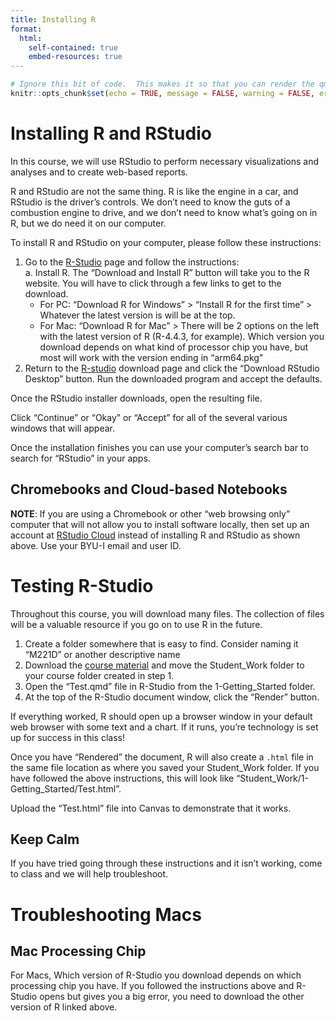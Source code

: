```yaml
---
title: Installing R
format:
  html:
    self-contained: true
    embed-resources: true
---
```

```r
# Ignore this bit of code.  This makes it so that you can render the qmd file even when there are errors in your code.
knitr::opts_chunk$set(echo = TRUE, message = FALSE, warning = FALSE, error = TRUE)
```


# Installing R and RStudio

In this course, we will use RStudio to perform necessary visualizations and analyses and to create web-based reports. 

R and RStudio are not the same thing.  R is like the engine in a car, and RStudio is the driver's controls.  We don't need to know the guts of a combustion engine to drive, and we don't need to know what's going on in R, but we do need it on our computer.  

To install R and RStudio on your computer, please follow these instructions:  

  1. Go to the [R-Studio](https://posit.co/download/rstudio-desktop/) page and follow the instructions:  
    a. Install R.  The "Download and Install R" button will take you to the R website.  You will have to click through a few links to get to the download.  
      * For PC:  "Download R for Windows" > "Install R for the first time" > Whatever the latest version is will be at the top.  
      * For Mac:  "Download R for Mac" > There will be 2 options on the left with the latest version of R (R-4.4.3, for example).  Which version you download depends on what kind of processor chip you have, but most will work with the version ending in "arm64.pkg"

  2. Return to the [R-studio](https://posit.co/download/rstudio-desktop/) download page and click the "Download RStudio Desktop" button.  Run the downloaded program and accept the defaults.  


Once the RStudio installer downloads, open the resulting file.

Click “Continue” or “Okay” or “Accept” for all of the several various windows that will appear.


Once the installation finishes you can use your computer’s search bar to search for “RStudio” in your apps.

##  Chromebooks and Cloud-based Notebooks

__NOTE__:  If you are using a Chromebook or other “web browsing only” computer that will not allow you to install software locally, then set up an account at [RStudio Cloud](https://rstudio.cloud/) instead of installing R and RStudio as shown above.  Use your BYU-I email and user ID.  


# Testing R-Studio

Throughout this course, you will download many files. The collection of files will be a valuable resource if you go on to use R in the future.

  1. Create a folder somewhere that is easy to find. Consider naming it "M221D" or another descriptive name  
  2. Download the [course material](https://raw.github.com/byuistats/Math221D_Course/main/Student_Work.zip) and move the Student_Work folder to your course folder created in step 1.  
  3. Open the "Test.qmd" file in R-Studio from the 1-Getting_Started folder.  
  4. At the top of the R-Studio document window, click the "Render" button.  


If everything worked, R should open up a browser window in your default web browser with some text and a chart. If it runs, you're technology is set up for success in this class!

Once you have "Rendered" the document, R will also create a `.html` file in the same file location as where you saved your Student_Work folder.  If you have followed the above instructions, this will look like "Student_Work/1-Getting_Started/Test.html".  

Upload the "Test.html" file into Canvas to demonstrate that it works.  

## Keep Calm

If you have tried going through these instructions and it isn't working, come to class and we will help troubleshoot.  


# Troubleshooting Macs

## Mac Processing Chip

For Macs, Which version of R-Studio you download depends on which processing chip you have.  If you followed the instructions above and R-Studio opens but gives you a big error, you need to download the other version of R linked above.
